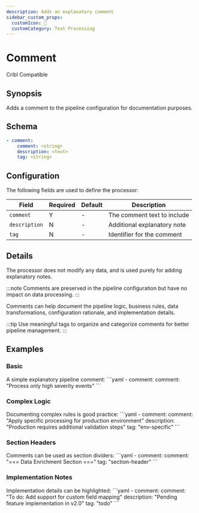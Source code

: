 ```yaml
---
description: Adds an explanatory comment
sidebar_custom_props: 
  customIcon: 💭
  customCategory: Text Processing
---
```


# Comment

<span className="theme-doc-version-badge badge badge--secondary">Cribl Compatible</span>

## Synopsis

Adds a comment to the pipeline configuration for documentation purposes.

## Schema

```yaml {2}
- comment:
    comment: <string>
    description: <text>
    tag: <string>
```

## Configuration

The following fields are used to define the processor:

|Field|Required|Default|Description|
|---|---|---|---|
|`comment`|Y|-|The comment text to include|
|`description`|N|-|Additional explanatory note|
|`tag`|N|-|Identifier for the comment|

## Details

The processor does not modify any data, and is used purely for adding explanatory notes.

:::note
Comments are preserved in the pipeline configuration but have no impact on data processing.
:::

Comments can help document the pipeline logic, business rules, data transformations, configuration rationale, and implementation details.

:::tip
Use meaningful tags to organize and categorize comments for better pipeline management.
:::

## Examples

### Basic

<ExampleGrid>
  <CommentCol>
    A simple explanatory pipeline comment:
  </CommentCol>
  <CodeCol>
    ```yaml
    - comment:
        comment: "Process only high severity events"
```
  </CodeCol>
</ExampleGrid>

### Complex Logic

<ExampleGrid>
  <CommentCol>
    Documenting complex rules is good practice:
  </CommentCol>
  <CodeCol>
    ```yaml
    - comment:
        comment: "Apply specific processing for production environment"
        description: "Production requires additional validation steps"
        tag: "env-specific"
```
  </CodeCol>
</ExampleGrid>

### Section Headers

<ExampleGrid>
  <CommentCol>
    Comments can be used as section dividers:
  </CommentCol>
  <CodeCol>
    ```yaml
    - comment:
        comment: "=== Data Enrichment Section ==="
        tag: "section-header"
```
  </CodeCol>
</ExampleGrid>

### Implementation Notes

<ExampleGrid>
  <CommentCol>
    Implementation details can be highlighted:
  </CommentCol>
  <CodeCol>
    ```yaml
    - comment:
        comment: "To do: Add support for custom field mapping"
        description: "Pending feature implementation in v2.0"
        tag: "todo"
  ```
  </CodeCol>
</ExampleGrid>
